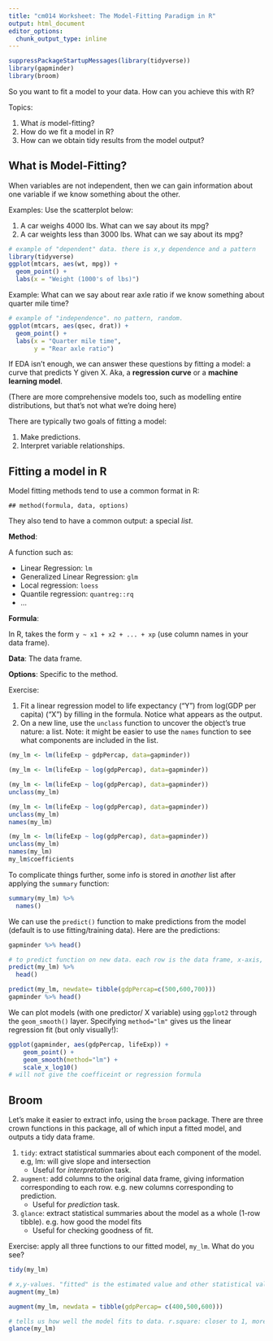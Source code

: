 ```yaml
---
title: "cm014 Worksheet: The Model-Fitting Paradigm in R"
output: html_document
editor_options: 
  chunk_output_type: inline
---
```


```r
suppressPackageStartupMessages(library(tidyverse))
library(gapminder)
library(broom)
```

So you want to fit a model to your data. How can you achieve this with R?

Topics:

1. What _is_ model-fitting?
2. How do we fit a model in R?
3. How can we obtain tidy results from the model output?

## What is Model-Fitting?

When variables are not independent, then we can gain information about one variable if we know something about the other.

Examples: Use the scatterplot below:

1. A car weighs 4000 lbs. What can we say about its mpg?
2. A car weights less than 3000 lbs. What can we say about its mpg?

```r
# example of "dependent" data. there is x,y dependence and a pattern
library(tidyverse)
ggplot(mtcars, aes(wt, mpg)) +
  geom_point() +
  labs(x = "Weight (1000's of lbs)")
```

Example: What can we say about rear axle ratio if we know something about quarter mile time?

```r
# example of "independence". no pattern, random.
ggplot(mtcars, aes(qsec, drat)) + 
  geom_point() +
  labs(x = "Quarter mile time",
       y = "Rear axle ratio")
```


If EDA isn't enough, we can answer these questions by fitting a model: a curve that predicts Y given X. Aka, a __regression curve__ or a __machine learning model__. 

(There are more comprehensive models too, such as modelling entire distributions, but that's not what we're doing here)

There are typically two goals of fitting a model:

1. Make predictions.
2. Interpret variable relationships.

## Fitting a model in R

Model fitting methods tend to use a common format in R:

```
## method(formula, data, options)
```

They also tend to have a common output: a special _list_. 

__Method__:

A function such as:

- Linear Regression: `lm`
- Generalized Linear Regression: `glm`
- Local regression: `loess`
- Quantile regression: `quantreg::rq`
- ...

__Formula__:

In R, takes the form `y ~ x1 + x2 + ... + xp` (use column names in your data frame).

__Data__: The data frame.

__Options__: Specific to the method.

Exercise:

1. Fit a linear regression model to life expectancy ("Y") from log(GDP per capita) ("X") by filling in the formula. Notice what appears as the output.
2. On a new line, use the `unclass` function to uncover the object's true nature: a list. Note: it might be easier to use the `names` function to see what components are included in the list. 

```r
(my_lm <- lm(lifeExp ~ gdpPercap, data=gapminder))
```

```r
(my_lm <- lm(lifeExp ~ log(gdpPercap), data=gapminder))
```


```r
(my_lm <- lm(lifeExp ~ log(gdpPercap), data=gapminder))
unclass(my_lm)
```


```r
(my_lm <- lm(lifeExp ~ log(gdpPercap), data=gapminder))
unclass(my_lm)
names(my_lm)
```

```r
(my_lm <- lm(lifeExp ~ log(gdpPercap), data=gapminder))
unclass(my_lm)
names(my_lm)
my_lm$coefficients
```


To complicate things further, some info is stored in _another_ list after applying the `summary` function:

```r

summary(my_lm) %>% 
  names()
```

We can use the `predict()` function to make predictions from the model (default is to use fitting/training data). Here are the predictions:

```r
gapminder %>% head()
```


```r
# to predict function on new data. each row is the data frame, x-axis, and gives one predicted y-value.
predict(my_lm) %>% 
  head()
```

```r
predict(my_lm, newdate= tibble(gdpPercap=c(500,600,700)))
gapminder %>% head()
```


We can plot models (with one predictor/ X variable) using `ggplot2` through the `geom_smooth()` layer. Specifying `method="lm"` gives us the linear regression fit (but only visually!):

```r
ggplot(gapminder, aes(gdpPercap, lifeExp)) +
    geom_point() +
    geom_smooth(method="lm") +
    scale_x_log10()
# will not give the coefficeint or regression formula
```


## Broom

Let's make it easier to extract info, using the `broom` package. There are three crown functions in this package, all of which input a fitted model, and outputs a tidy data frame.

1. `tidy`: extract statistical summaries about each component of the model. e.g, lm: will give slope and intersection
    - Useful for _interpretation_ task.
2. `augment`: add columns to the original data frame, giving information corresponding to each row. e.g. new columns corresponding to prediction.
    - Useful for _prediction_ task.
3. `glance`: extract statistical summaries about the model as a whole (1-row tibble). e.g. how good the model fits
    - Useful for checking goodness of fit.

Exercise: apply all three functions to our fitted model, `my_lm`. What do you see?

```r
tidy(my_lm)
```


```r
# x,y-values. "fitted" is the estimated value and other statistical values. 
augment(my_lm)
```

```r
augment(my_lm, newdata = tibble(gdpPercap= c(400,500,600)))
```


```r
# tells us how well the model fits to data. r.square: closer to 1, more x influences y.
glance(my_lm)
```


```r

```

